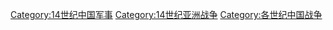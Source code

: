 [[Category:14世纪中国军事|Category:14世纪中国军事]]
[[Category:14世纪亚洲战争|Category:14世纪亚洲战争]]
[[Category:各世纪中国战争|Category:各世纪中国战争]]